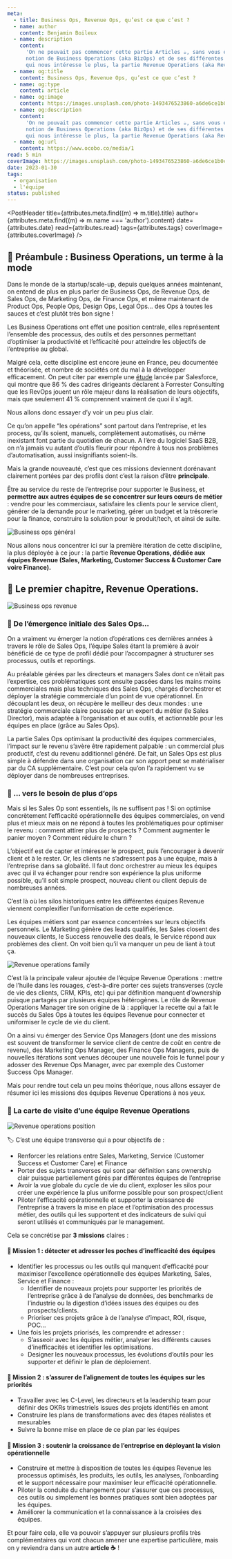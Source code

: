 ```yaml
---
meta:
  - title: Business Ops, Revenue Ops, qu’est ce que c’est ?
  - name: author
    content: Benjamin Boileux
  - name: description
    content:
      'On ne pouvait pas commencer cette partie Articles ☕️, sans vous exposer notre vision de la
      notion de Business Operations (aka BizOps) et de ses différentes itérations, notamment celle
      qui nous intéresse le plus, la partie Revenue Operations (aka RevOps).'
  - name: og:title
    content: Business Ops, Revenue Ops, qu’est ce que c’est ?
  - name: og:type
    content: article
  - name: og:image
    content: https://images.unsplash.com/photo-1493476523860-a6de6ce1b0c3?ixlib=rb-4.0.3&q=80&fm=jpg&crop=entropy&cs=tinysrgb&w=800
  - name: og:description
    content:
      'On ne pouvait pas commencer cette partie Articles ☕️, sans vous exposer notre vision de la
      notion de Business Operations (aka BizOps) et de ses différentes itérations, notamment celle
      qui nous intéresse le plus, la partie Revenue Operations (aka RevOps).'
  - name: og:url
    content: https://www.ocobo.co/media/1
read: 5 min
coverImage: https://images.unsplash.com/photo-1493476523860-a6de6ce1b0c3?ixlib=rb-4.0.3&q=80&fm=jpg&crop=entropy&cs=tinysrgb&w=1200
date: 2023-01-30
tags:
  - organisation
  - l'équipe
status: published
---
```



<PostHeader
  title={attributes.meta.find((m) => m.title).title}
  author={attributes.meta.find((m) => m.name === 'author').content}
  date={attributes.date}
  read={attributes.read}
  tags={attributes.tags}
  coverImage={attributes.coverImage}
/>

## 🫶 Préambule : Business Operations, un terme à la mode

Dans le monde de la startup/scale-up, depuis quelques années maintenant, on entend de plus en plus
parler de Business Ops, de Revenue Ops, de Sales Ops, de Marketing Ops, de Finance Ops, et même
maintenant de Product Ops, People Ops, Design Ops, Legal Ops… des Ops à toutes les sauces et c’est
plutôt très bon signe !

Les Business Operations ont effet une position centrale, elles représentent l’ensemble des
processus, des outils et des personnes permettant d’optimiser la productivité et l’efficacité pour
atteindre les objectifs de l’entreprise au global.

Malgré cela, cette discipline est encore jeune en France, peu documentée et théorisée, et nombre de
sociétés ont du mal à la développer efficacement. On peut citer par exemple une
[étude](https://www.salesforce.com/fr/resources/research-reports/forrester-the-rise-of-rev0ps/)
lancée par Salesforce, qui montre que 86 % des cadres dirigeants déclarent à Forrester Consulting
que les RevOps jouent un rôle majeur dans la réalisation de leurs objectifs, mais que seulement 41 %
comprennent vraiment de quoi il s'agit.

Nous allons donc essayer d’y voir un peu plus clair.

Ce qu’on appelle “les opérations” sont partout dans l’entreprise, et les process, qu’ils soient,
manuels, complètement automatisés, ou même inexistant font partie du quotidien de chacun. A l’ère du
logiciel SaaS B2B, on n’a jamais vu autant d’outils fleurir pour répondre à tous nos problèmes
d’automatisation, aussi insignifiants soient-ils.

Mais la grande nouveauté, c’est que ces missions deviennent dorénavant clairement portées par des
profils dont c’est la raison d’être **principale**.

Être au service du reste de l’entreprise pour supporter le Business, et **permettre aux autres
équipes de se concentrer sur leurs cœurs de métier** : vendre pour les commerciaux, satisfaire les
clients pour le service client, générer de la demande pour le marketing, gérer un budget et la
trésorerie pour la finance, construire la solution pour le produit/tech, et ainsi de suite.

![Business ops général](/posts/1/1.png)

Nous allons nous concentrer ici sur la première itération de cette discipline, la plus déployée à ce
jour : la partie **Revenue Operations, dédiée aux équipes Revenue (Sales, Marketing, Customer
Success & Customer Care voire Finance).**

## 💸 Le premier chapitre, Revenue Operations.

![Business ops revenue](/posts/1/2.png)

### 🌱 De l’émergence initiale des Sales Ops…

On a vraiment vu émerger la notion d’opérations ces dernières années à travers le rôle de Sales Ops,
l’équipe Sales étant la première à avoir bénéficié de ce type de profil dédié pour l’accompagner à
structurer ses processus, outils et reportings.

Au préalable gérées par les directeurs et managers Sales dont ce n’était pas l’expertise, ces
problématiques sont ensuite passées dans les mains moins commerciales mais plus techniques des Sales
Ops, chargés d’orchestrer et déployer la stratégie commerciale d’un point de vue opérationnel. En
découplant les deux, on récupère le meilleur des deux mondes : une stratégie commerciale claire
poussée par un expert du métier (le Sales Director), mais adaptée à l’organisation et aux outils, et
actionnable pour les équipes en place (grâce au Sales Ops).

La partie Sales Ops optimisant la productivité des équipes commerciales, l’impact sur le revenu
s’avère être rapidement palpable : un commercial plus productif, c’est du revenu additionnel généré.
De fait, un Sales Ops est plus simple à défendre dans une organisation car son apport peut se
matérialiser par du CA supplémentaire. C’est pour cela qu’on l’a rapidement vu se déployer dans de
nombreuses entreprises.

### 🏡 … vers le besoin de plus d’ops

Mais si les Sales Op sont essentiels, ils ne suffisent pas ! Si on optimise concrètement
l’efficacité opérationnelle des équipes commerciales, on vend plus et mieux mais on ne répond à
toutes les problématiques pour optimiser le revenu : comment attirer plus de prospects ? Comment
augmenter le panier moyen ? Comment réduire le churn ?

L’objectif est de capter et intéresser le prospect, puis l’encourager à devenir client et à le
rester. Or, les clients ne s’adressent pas à une équipe, mais à l’entreprise dans sa globalité. Il
faut donc orchestrer au mieux les équipes avec qui il va échanger pour rendre son expérience la plus
uniforme possible, qu’il soit simple prospect, nouveau client ou client depuis de nombreuses années.

C’est là où les silos historiques entre les différentes équipes Revenue viennent complexifier
l’uniformisation de cette expérience.

Les équipes métiers sont par essence concentrées sur leurs objectifs personnels. Le Marketing génère
des leads qualifiés, les Sales closent des nouveaux clients, le Success renouvelle des deals, le
Service répond aux problèmes des client. On voit bien qu’il va manquer un peu de liant à tout ça.

![Revenue operations family](/posts/1/3.png)

C’est là la principale valeur ajoutée de l’équipe Revenue Operations : mettre de l’huile dans les
rouages, c’est-à-dire porter ces sujets transverses (cycle de vie des clients, CRM, KPIs, etc) qui
par définition manquent d’ownership puisque partagés par plusieurs équipes hétérogènes. Le rôle de
Revenue Operations Manager tire son origine de là : appliquer la recette qui a fait le succès du
Sales Ops à toutes les équipes Revenue pour connecter et uniformiser le cycle de vie du client.

On a ainsi vu émerger des Service Ops Managers (dont une des missions est souvent de transformer le
service client de centre de coût en centre de revenu), des Marketing Ops Manager, des Finance Ops
Managers, puis de nouvelles itérations sont venues découper une nouvelle fois le funnel pour y
adosser des Revenue Ops Manager, avec par exemple des Customer Success Ops Manager.

Mais pour rendre tout cela un peu moins théorique, nous allons essayer de résumer ici les missions
des équipes Revenue Operations à nos yeux.

### 🎫 La carte de visite d’une équipe Revenue Operations

![Revenue operations position](/posts/1/4.png)

<Callout>
  <p>🏷️ C’est une équipe transverse qui a pour objectifs de :</p>
  <ul>
    <li>
      Renforcer les relations entre Sales, Marketing, Service (Customer Success et Customer Care) et
      Finance
    </li>
    <li>
      Porter des sujets transverses qui sont par définition sans ownership clair puisque
      partiellement gérés par différentes équipes de l’entreprise
    </li>
    <li>
      Avoir la vue globale du cycle de vie du client, exploser les silos pour créer une expérience
      la plus uniforme possible pour son prospect/client
    </li>
    <li>
      Piloter l’efficacité opérationnelle et supporter la croissance de l’entreprise à travers la
      mise en place et l’optimisation des processus métier, des outils qui les supportent et des
      indicateurs de suivi qui seront utilisés et communiqués par le management.
    </li>
  </ul>
</Callout>

Cela se concrétise par **3 missions** claires :

#### 🔎 Mission 1 : détecter et adresser les poches d’inefficacité des équipes

- Identifier les processus ou les outils qui manquent d’efficacité pour maximiser l’excellence
  opérationnelle des équipes Marketing, Sales, Service et Finance :
  - Identifier de nouveaux projets pour supporter les priorités de l’entreprise grâce à de l’analyse
    de données, des benchmarks de l’industrie ou la digestion d’idées issues des équipes ou des
    prospects/clients.
  - Prioriser ces projets grâce à de l’analyse d’impact, ROI, risque, POC…
- Une fois les projets priorisés, les comprendre et adresser :
  - S’asseoir avec les équipes métier, analyser les différents causes d’inefficacités et identifier
    les optimisations.
  - Designer les nouveaux processus, les évolutions d’outils pour les supporter et définir le plan
    de déploiement.

#### 🎯 Mission 2 : s’assurer de l’alignement de toutes les équipes sur les priorités

- Travailler avec les C-Level, les directeurs et la leadership team pour définir des OKRs
  trimestriels issues des projets identifiés en amont
- Construire les plans de transformations avec des étapes réalistes et mesurables
- Suivre la bonne mise en place de ce plan par les équipes

#### **🚀** Mission 3 : soutenir la croissance de l’entreprise en déployant la vision opérationnelle

- Construire et mettre à disposition de toutes les équipes Revenue les processus optimisés, les
  produits, les outils, les analyses, l’onboarding et le support nécessaire pour maximiser leur
  efficacité opérationnelle.
- Piloter la conduite du changement pour s’assurer que ces processus, ces outils ou simplement les
  bonnes pratiques sont bien adoptées par les équipes.
- Améliorer la communication et la connaissance à la croisées des équipes.

Et pour faire cela, elle va pouvoir s’appuyer sur plusieurs profils très complémentaires qui vont
chacun amener une expertise particulière, mais on y reviendra dans un autre **article ☕️** !
